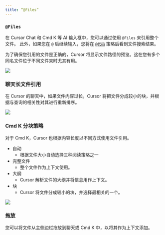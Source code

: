 ---
title: “@Files”
---

### `@Files`

在 Cursor Chat 和 Cmd K 等 AI 输入框中，您可以通过使用 `@Files` 来引用整个文件。
此外，如果您在 `@` 后继续输入，您将在 [`@代码`](/context/@-symbols/@-code) 策略后看到文件搜索结果。

为了确保您引用的文件是正确的，Cursor 将显示文件路径的预览。这在您有多个同名文件位于不同文件夹时尤其有用。

<Frame>
  <img src="/images/context/@file.png" />
</Frame>

### 聊天长文件引用

在 Cursor 的聊天中，如果文件内容过长，Cursor 将把文件分成较小的块，并根据与查询的相关性对其进行重新排序。

<Frame>
  <img src="/images/context/@file-long-file.png" />
</Frame>

### Cmd K 分块策略

对于 Cmd K，Cursor 也根据内容长度以不同方式使用文件引用。

- 自动
  - 根据文件大小自动选择三种阅读策略之一
- 完整文件
  - 整个文件作为上下文使用。
- 大纲
  - Cursor 解析文件的大纲并将信息用作上下文。
- 块
  - Cursor 将文件分成较小的块，并选择最相关的一个。

<Frame>
  <img src="/images/context/@file-cmdk.png" />
</Frame>

### 拖放

您可以将文件从主侧边栏拖放到聊天或 Cmd K 中，以将其作为上下文添加。

